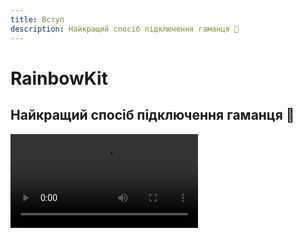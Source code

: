 ```yaml
---
title: Вступ
description: Найкращий спосіб підключення гаманця 🌈
---
```


# RainbowKit

## Найкращий спосіб підключення гаманця 🌈

<Video src="https://res.cloudinary.com/rainbowme/video/upload/s--aTmEjSrr--/f_auto:video,q_auto/v1/rainbowkit/site-assets/rainbowkit-video-cutdown-edit_gy0q16" />

RainbowKit - це бібліотека [React](https://reactjs.org/), яка спрощує додавання підключення гаманця до вашого dapp. Вона інтуїтивно зрозуміла, адаптивна та налаштовується.

### Особливості

#### Управління гаманцем

Готове до використання управління гаманцем для вашого dapp. Крім обробки підключення та відключення гаманців, RainbowKit підтримує численні гаманці, змінює ланцюги підключення, вирішує адреси до ENS, відображає баланс та багато іншого!

#### Налаштовуваний

Ви можете налаштувати інтерфейс користувача RainbowKit, щоб він відповідав вашому брендингу. Ви можете вибрати з кількох попередньо визначених акцентних кольорів та конфігурацій радіусу кордонів. Для більш складних випадків використання, ви можете надати повністю налаштовану тему, відрендерити свою власну кнопку та опустити певні функції. Темний режим включений.

#### Стандарти індустрії

Для кращої взаємодії з більшістю продуктів ми покладаємося на [viem](https://viem.sh) та [wagmi](https://wagmi.sh/) — найбільш поширені бібліотеки у цій сфері.

Wallet standards like EIP-1193 and EIP-6963 are supported right out-of-the-box, making it easier than ever for browser wallet users to seamlessly connect their wallet to your dApp.

### Спільнота

Ми раді бачити, як спільнота приймає RainbowKit, піднімає питання та надає зворотний зв'язок. Чи то запит на функцію, звіт про помилку, чи проект для демонстрації, будь ласка, долучайтеся!

-   Підняти [питання](https://github.com/rainbow-me/rainbowkit/issues)
-   Слідкуйте за нами в [Twitter](https://twitter.com/rainbowdotme)
-   Поділіться вашим [відгуком](https://github.com/rainbow-me/rainbowkit/discussions/new?category=feedback)
-   Спробуйте на [Codesandbox](https://codesandbox.io/p/sandbox/github/rainbow-me/rainbowkit/tree/main/examples/with-next)
